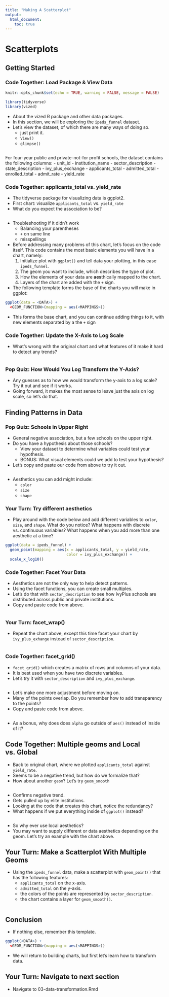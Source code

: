 ```yaml
---
title: "Making A Scatterplot"
output:
  html_document:
    toc: true
---
```


# Scatterplots

## Getting Started

### Code Together: Load Package & View Data

```r
knitr::opts_chunk$set(echo = TRUE, warning = FALSE, message = FALSE)

library(tidyverse)
library(vized)

```

- About the vized R package and other data packages.
- In this section, we will be exploring the `ipeds_funnel` dataset.
- Let's view the dataset, of which there are many ways of doing so.
    - just print it.
    - `View()`
    - `glimpse()`


```r


```

For four-year public and private-not-for profit schools, the dataset contains the following columns:
    - unit_id
    - institution_name
    - sector_description
    - state_description
    - ivy_plus_exchange
    - applicants_total
    - admitted_total
    - enrolled_total
    - admit_rate
    - yield_rate
    
### Code Together: applicants_total vs. yield_rate

- The tidyverse package for visualizing data is ggplot2.
- First chart: visualize `applicants_total` vs. `yield_rate`
- What do you expect the association to be?


```r


```

- Troubleshooting if it didn't work
    - Balancing your parentheses
    - `+` on same line
    - misspellings

- Before addressing many problems of this chart, let's focus on the code itself.
This code contains the most basic elements you will have in a chart, namely:
  1. Initialize plot with `ggplot()` and tell data your plotting, in this case `ipeds_funnel`. 
  2. The geom you want to include, which describes the type of plot.
  3. How the elements of your data are **aes**thically mapped to the chart. 
  4. Layers of the chart are added with the `+` sign.

- The following template forms the base of the charts you will make in ggplot:

```r

ggplot(data = <DATA>) + 
  <GEOM_FUNCTION>(mapping = aes(<MAPPINGS>))

```

- This forms the base chart, and you can continue adding things to it, with new elements separated by a the `+` sign

### Code Together: Update the X-Axis to Log Scale

- What's wrong with the original chart and what features of it make it hard to detect any trends?

```r


```

### Pop Quiz: How Would You Log Transform the Y-Axis?

- Any guesses as to how we would transform the y-axis to a log scale? Try it out and see if it works.
- Going forward, it makes the most sense to leave just the axis on log scale, so let's do that.

## Finding Patterns in Data

### Pop Quiz: Schools in Upper Right

- General negative association, but a few schools on the upper right.
- Do you have a hypothesis about those schools?
    - View your dataset to determine what variables could test your hypothesis.
    - BONUS: What visual elements could we add to test your hypothesis?
- Let's copy and paste our code from above to try it out.

```r


```

- Aesthetics you can add might include:
    - `color`
    - `size`
    - `shape`
    
### Your Turn: Try different aesthetics
    
-  Play around with the code below and add different variables to `color`, `size`, and `shape`. What do you notice? What happens with discrete vs. continuous variables? What happens when you add more than one aesthetic at a time?

```r

ggplot(data = ipeds_funnel) +
  geom_point(mapping = aes(x = applicants_total, y = yield_rate, 
                           color = ivy_plus_exchange)) +
  scale_x_log10()

```

### Code Together: Facet Your Data

- Aesthetics are not the only way to help detect patterns. 
- Using the facet functions, you can create small multiples.
- Let's do that with `sector_description` to see how IvyPlus schools are distributed across public and private institutions.
- Copy and paste code from above.


```r


```

### Your Turn: facet_wrap()

- Repeat the chart above, except this time facet your chart by `ivy_plus_exhange` instead of `sector_description`.

```r


```


### Code Together: facet_grid() 

- `facet_grid()` which creates a matrix of rows and columns of your data.
- It is best used when you have two discrete variables.
- Let's try it with `sector_description` and `ivy_plus_exchange`.


```r

```

- Let's make one more adjustment before moving on.
- Many of the points overlap. Do you remember how to add transparency to the points?
- Copy and paste code from above.

```r



```

- As a bonus, why does does `alpha` go outside of `aes()` instead of inside of it?

## Code Together: Multiple geoms and Local vs. Global

- Back to original chart, where we plotted `applicants_total` against `yield_rate`. 
- Seems to be a negative trend, but how do we formalize that?
- How about another `geom`? Let's try `geom_smooth`

```r


```

- Confirms negative trend.
- Gets pulled up by elite institutions.
- Looking at the code that creates this chart, notice the redundancy?
- What happens if we put everything inside of `ggplot()` instead?

```r


```

- So why ever use local aesthetics? 
- You may want to supply different or data aesthetics depending on the geom. Let's try an example with the chart above.

## Your Turn: Make a Scatterplot With Multiple Geoms

- Using the `ipeds_funnel` data, make a scatterplot with `geom_point()` that has the following features:
    - `applicants_total` on the x-axis.
    - `admitted_total` on the y-axis.
    - the colors of the points are represented by `sector_description`.
    - the chart contains a layer for `geom_smooth()`.
    
```r


```


## Conclusion

- If nothing else, remember this template.

```r

ggplot(<DATA>) + 
  <GEOM_FUNCTION>(mapping = aes(<MAPPINGS>))

```

- We will return to building charts, but first let's learn how to transform data.

## Your Turn: Navigate to next section

- Navigate to 03-data-transformation.Rmd
